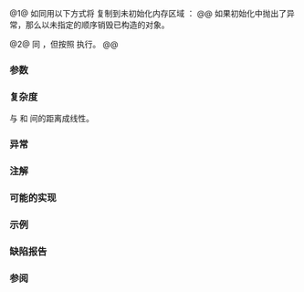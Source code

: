 {{cpp/title|uninitialized_fill}}
{{cpp/memory/navbar}}
{{dcl begin}}
{{dcl header|memory}}
{{dcla|num=1|constexpr=c++26|
template&lt; class NoThrowForwardIt, class T &gt;
void uninitialized_fill( NoThrowForwardIt first,
                         NoThrowForwardIt last, const T&amp; value );
}}
{{dcl|num=2|since=c++17|
template&lt; class ExecutionPolicy, class NoThrowForwardIt, class T &gt;
void uninitialized_fill( ExecutionPolicy&amp;&amp; policy,
                         NoThrowForwardIt first,
                         NoThrowForwardIt last, const T&amp; value );
}}
{{dcl end}}

@1@ 如同用以下方式将 {{c|value}} 复制到未初始化内存区域 {{range|first|last}}：
{{box|
{{c/core|1=for (; first != last; ++first)}}&lt;br&gt;
{{nbspt|4}}{{c/core|::new (}}{{rlpi|voidify}}{{c/core|(*first))}}&lt;br&gt;
{{nbspt|8}}{{c/core|typename std::iterator_traits&lt;NoThrowForwardIt&gt;::value_type(value);}}
}}
@@ 如果初始化中抛出了异常，那么以未指定的顺序销毁已构造的对象。

@2@ 同 {{v|1}}，但按照 {{c|policy}} 执行。
@@ {{cpp/algorithm/parallel overload precondition}}

===参数===
{{par begin}}
{{par range|3=要初始化的}}
{{par|value|构造元素所用的值}}
{{par exec pol}}
{{par hreq}}
{{par req named|NoThrowForwardIt|ForwardIterator}}
{{par req|通过 {{tt|NoThrowForwardIt}} 合法实例的自增、赋值、比较或间接均不可抛异常。{{rev inl|until=c++11|将 {{c/core|&amp;*}} 应用到 {{tt|NoThrowForwardIt}} 值的情况下必须产生指向它的值类型的指针。}}}}
{{par end}}

===复杂度===
与 {{c|first}} 和 {{c|last}} 间的距离成线性。

===异常===
{{cpp/algorithm/parallel exceptions reporting behavior}}

===注解===
{{feature test macro|__cpp_lib_raw_memory_algorithms|std=C++26|value=202411L|{{c/core|constexpr}} 的[[cpp/memory#未初始化内存算法|特化内存算法]], {{vl|1}}}}

===可能的实现===
{{eq fun|1=
template&lt;class NoThrowForwardIt, class T&gt;
constexpr void uninitialized_fill(NoThrowForwardIt first, NoThrowForwardIt last,
                                  const T&amp; value)
{
    using V = typename std::iterator_traits&lt;NoThrowForwardIt&gt;::value_type;
    NoThrowForwardIt current = first;
    try
    {
        for (; current != last; ++current)
            ::new (static_cast&lt;void*&gt;(std::addressof(*current))) V(value);
    } 
    catch (...)
    {
        for (; first != current; ++first)
            first-&gt;~V();
        throw;
    }
}
}}

===示例===
{{example
|code=
#include &lt;algorithm&gt;
#include &lt;iostream&gt;
#include &lt;memory&gt;
#include &lt;string&gt;

int main()
{
    const std::size_t sz = 4;
    std::allocator&lt;std::string&gt; alloc;
    std::string* p = alloc.allocate(sz);
    
    std::uninitialized_fill(p, p + sz, "Example");
    
    for (std::string* i = p; i != p + sz; ++i)
    {
        std::cout &lt;&lt; *i &lt;&lt; '\n';
        i-&gt;~basic_string&lt;char&gt;();
    }
    
    alloc.deallocate(p, sz);
}
|output=
Example
Example
Example
Example
}}

===缺陷报告===
{{dr list begin}}
{{dr list item|wg=lwg|dr=866|std=C++98|before=给定 {{tt|T}} 为 {{tt|NoThrowForwardIt}} 的值类型，如果存在&lt;br&gt;{{c/core|T::operator new}}，那么程序可能会非良构|after=改用全局的布置 {{c/core|new}}}}
{{dr list item|wg=lwg|dr=2433|std=C++11|before=此算法可能被重载的 {{c/core|operator&amp;}} 劫持|after=使用 {{lc|std::addressof}}}}
{{dr list item|wg=lwg|dr=3870|std=C++20|before=此算法可能在 {{c/core|const}} 存储上创建对象|after=保持不允许}}
{{dr list end}}

===参阅===
{{dsc begin}}
{{dsc inc|cpp/memory/dsc uninitialized_fill_n}}
{{dsc inc|cpp/memory/ranges/dsc uninitialized_fill}}
{{dsc end}}

{{langlinks|de|en|es|fr|it|ja|pt|ru}}